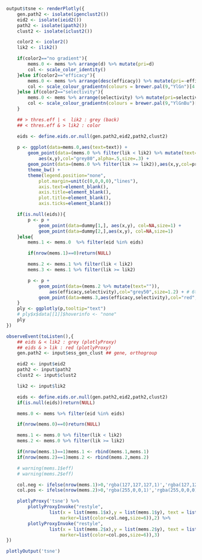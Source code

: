 ```r
output$tsne <- renderPlotly({
	gen.path2 <- isolate(igenclust2())
	eid2 <- isolate(ieid2())
	path2 <- isolate(ipath2())
	clust2 <- isolate(iclust2())

	color2 <- icolor2()
	lik2 <- ilik2()

	if(color2=="no gradient"){
		mems.0 <- mems %>% arrange(d) %>% mutate(pri=d)
		col <- scale_color_identity()
	}else if(color2=="efficacy"){
		mems.0 <- mems %>% arrange(desc(efficacy)) %>% mutate(pri=-efficacy)
		col <- scale_colour_gradientn(colours = brewer.pal(9,"YlGn")[4:9])
	}else if(color2=="selectivity"){
		mems.0 <- mems %>% arrange(selectivity) %>% mutate(pri=selectivity)
		col <- scale_colour_gradientn(colours = brewer.pal(9,"YlGnBu")[4:9])
	}

	## > thres.eff | <  lik2 : grey (back)
	## < thres.eff & > lik2 : color

	eids <- define.eids.or.null(gen.path2,eid2,path2,clust2)
	
	p <- ggplot(data=mems.0,aes(text=text)) +
	    geom_point(data=(mems.0 %>% filter(lik < lik2) %>% mutate(text="")),
	    	aes(x,y),col="grey80",alpha=.5,size=.3) +
	    geom_point(data=(mems.0 %>% filter(lik >= lik2)),aes(x,y,col=pri),size=.5) + col +
		theme_bw() +
	    theme(legend.position="none",
			plot.margin=unit(c(0,0,0,0),"lines"),
			axis.text=element_blank(),
			axis.title=element_blank(),
			plot.title=element_blank(),
			axis.ticks=element_blank())

	if(is.null(eids)){
		p <- p + 
		    geom_point(data=dummy[1,], aes(x,y), col=NA,size=1) +
		    geom_point(data=dummy[2,],aes(x,y), col=NA,size=1)
	}else{
		mems.1 <- mems.0  %>% filter(eid %in% eids)

		if(nrow(mems.1)==0)return(NULL)

		mems.2 <- mems.1 %>% filter(lik < lik2)
		mems.3 <- mems.1 %>% filter(lik >= lik2)

		p <- p +
			geom_point(data=(mems.2 %>% mutate(text="")),
				aes(efficacy,selectivity),col="grey50",size=1.2) + # 6th trace, lik < lik2
			geom_point(data=mems.3,aes(efficacy,selectivity),col="red",size=1.2) # 7th trace, lik >= lik2
	}
	ply <- ggplotly(p,tooltip="text")
	# ply$x$data[[1]]$hoverinfo <- "none"
	ply
})

observeEvent(toListen(),{
	## eids & < lik2 : grey (plotlyProxy)
	## eids & > lik : red (plotlyProxy)
	gen.path2 <- input$ess_gen_clust ## gene, orthogroup

	eid2 <- input$eid2
	path2 <- input$path2
	clust2 <- input$clust2

	lik2 <- input$lik2

	eids <- define.eids.or.null(gen.path2,eid2,path2,clust2)
	if(is.null(eids))return(NULL)

	mems.0 <- mems %>% filter(eid %in% eids)

	if(nrow(mems.0)==0)return(NULL)

	mems.1 <- mems.0 %>% filter(lik < lik2)
	mems.2 <- mems.0 %>% filter(lik >= lik2)

	if(nrow(mems.1)==1)mems.1 <- rbind(mems.1,mems.1)
	if(nrow(mems.2)==1)mems.2 <- rbind(mems.2,mems.2)

	# warning(mems.1$eff)
	# warning(mems.2$eff)

	col.neg <- ifelse(nrow(mems.1)>0,'rgba(127,127,127,1)','rgba(127,127,127,0)')
	col.pos <- ifelse(nrow(mems.2)>0,'rgba(255,0,0,1)','rgba(255,0,0,0)')

	plotlyProxy('tsne') %>%
	 	plotlyProxyInvoke("restyle", 
	        	list(x = list(mems.1$x),y = list(mems.1$y), text = list(mems.1$text),
	        		marker=list(color=col.neg,size=6)),2) %>%
		plotlyProxyInvoke("restyle", 
	        	list(x = list(mems.2$x),y = list(mems.2$y), text = list(mems.2$text),
        			marker=list(color=col.pos,size=6)),3)
})
```
```r
plotlyOutput('tsne')
```
